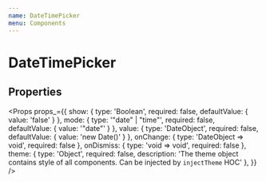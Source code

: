 ```yaml
---
name: DateTimePicker
menu: Components
---
```



# DateTimePicker

## Properties

<Props props_={{
  show: { type: 'Boolean', required: false, defaultValue: { value: 'false' } },
  mode: { type: '"date" | "time"', required: false, defaultValue: { value: '"date"' } },
  value: { type: 'DateObject', required: false, defaultValue: { value: 'new Date()' } },
  onChange: { type: 'DateObject => void', required: false },
  onDismiss: { type: 'void => void', required: false },
  theme: { type: 'Object', required: false, description: 'The theme object contains style of all components. Can be injected by `injectTheme` HOC' },
}} />

